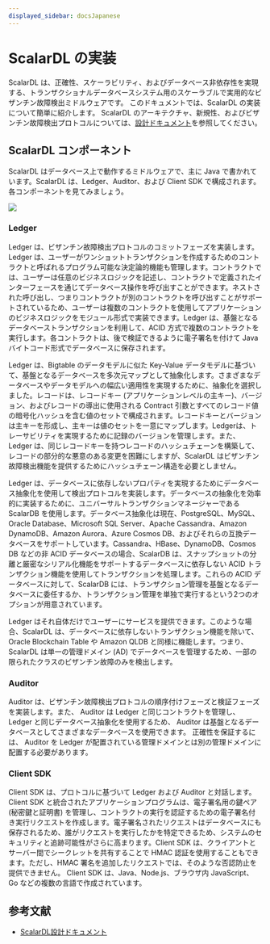 ```yaml
---
displayed_sidebar: docsJapanese
---
```


# ScalarDL の実装


<TranslationBanner />

ScalarDL は、正確性、スケーラビリティ、およびデータベース非依存性を実現する、トランザクショナルデータベースシステム用のスケーラブルで実用的なビザンチン故障検出ミドルウェアです。
このドキュメントでは、ScalarDL の実装について簡単に紹介します。
ScalarDL のアーキテクチャ、新規性、およびビザンチン故障検出プロトコルについては、[設計ドキュメント](design.mdx)を参照してください。

## ScalarDL コンポーネント

ScalarDL はデータベース上で動作するミドルウェアで、主に Java で書かれています。ScalarDL は、Ledger、Auditor、および Client SDK で構成されます。各コンポーネントを見てみましょう。

![](images/scalardl.png)

### Ledger

Ledger は、ビザンチン故障検出プロトコルのコミットフェーズを実装します。Ledger は、ユーザーがワンショットトランザクションを作成するためのコントラクトと呼ばれるプログラム可能な決定論的機能も管理します。コントラクトでは、ユーザーは任意のビジネスロジックを記述し、コントラクトで定義されたインターフェースを通じてデータベース操作を呼び出すことができます。ネストされた呼び出し、つまりコントラクトが別のコントラクトを呼び出すことがサポートされているため、ユーザーは複数のコントラクトを使用してアプリケーションのビジネスロジックをモジュール形式で実装できます。Ledger は、基盤となるデータベーストランザクションを利用して、ACID 方式で複数のコントラクトを実行します。各コントラクトは、後で検証できるように電子署名を付けて Java バイトコード形式でデータベースに保存されます。

Ledger は、Bigtable のデータモデルに似た Key-Value データモデルに基づいて、基盤となるデータベースを多次元マップとして抽象化します。さまざまなデータベースやデータモデルへの幅広い適用性を実現するために、抽象化を選択しました。レコードは、レコードキー (アプリケーションレベルの主キー)、バージョン、およびレコードの導出に使用される Contract 引数とすべてのレコード値の暗号化ハッシュを含む値のセットで構成されます。レコードキーとバージョンは主キーを形成し、主キーは値のセットを一意にマップします。Ledgerは、トレーサビリティを実現するために記録のバージョンを管理します。また、Ledger は、同じレコードキーを持つレコードのハッシュチェーンを構築して、レコードの部分的な悪意のある変更を困難にしますが、ScalarDL はビザンチン故障検出機能を提供するためにハッシュチェーン構造を必要としません。

Ledger は、データベースに依存しないプロパティを実現するためにデータベース抽象化を使用して検出プロトコルを実装します。データベースの抽象化を効率的に実装するために、ユニバーサルトランザクションマネージャーである ScalarDB を使用します。データベース抽象化は現在、PostgreSQL、MySQL、Oracle Database、Microsoft SQL Server、Apache Cassandra、Amazon DynamoDB、Amazon Aurora、Azure Cosmos DB、およびそれらの互換データベースをサポートしています。Cassandra、HBase、DynamoDB、Cosmos DB などの非 ACID データベースの場合、ScalarDB は、スナップショットの分離と厳密なシリアル化機能をサポートするデータベースに依存しない ACID トランザクション機能を使用してトランザクションを処理します。これらの ACID データベースに対して、ScalarDB には、トランザクション管理を基盤となるデータベースに委任するか、トランザクション管理を単独で実行するという2つのオプションが用意されています。

Ledger はそれ自体だけでユーザーにサービスを提供できます。このような場合、ScalarDL は、データベースに依存しないトランザクション機能を除いて、Oracle Blockchain Table や Amazon QLDB と同様に機能します。つまり、ScalarDL は単一の管理ドメイン (AD) でデータベースを管理するため、一部の限られたクラスのビザンチン故障のみを検出します。

### Auditor

Auditor は、ビザンチン故障検出プロトコルの順序付けフェーズと検証フェーズを実装します。また、 Auditor は Ledger と同じコントラクトを管理し、Ledger と同じデータベース抽象化を使用するため、 Auditor は基盤となるデータベースとしてさまざまなデータベースを使用できます。
正確性を保証するには、 Auditor を Ledger が配置されている管理ドメインとは別の管理ドメインに配置する必要があります。

### Client SDK

Client SDK は、プロトコルに基づいて Ledger および Auditor と対話します。Client SDK と統合されたアプリケーションプログラムは、電子署名用の鍵ペア (秘密鍵と証明書) を管理し、コントラクトの実行を認証するための電子署名付き実行リクエストを作成します。電子署名されたリクエストはデータベースにも保存されるため、誰がリクエストを実行したかを特定できるため、システムのセキュリティと追跡可能性がさらに高まります。Client SDK は、クライアントとサーバー間でシークレットを共有することで HMAC 認証を使用することもできます。ただし、HMAC 署名を追加したリクエストでは、そのような否認防止を提供できません。
Client SDK は、Java、Node.js、ブラウザ内 JavaScript、Go などの複数の言語で作成されています。

## 参考文献

* [ScalarDL設計ドキュメント](design.mdx)
